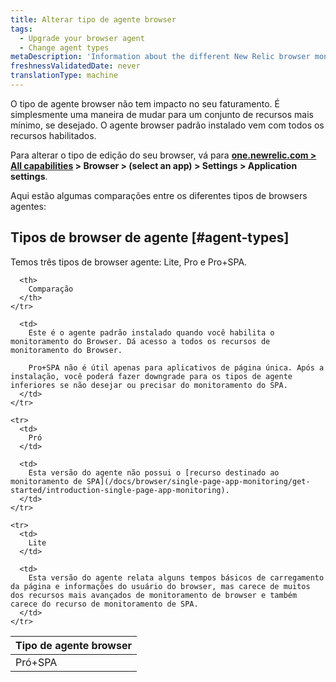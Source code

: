 ```yaml
---
title: Alterar tipo de agente browser
tags:
  - Upgrade your browser agent
  - Change agent types
metaDescription: 'Information about the different New Relic browser monitoring agent types (Lite, Pro, or Pro+SPA).'
freshnessValidatedDate: never
translationType: machine
---
```


O tipo de agente browser não tem impacto no seu faturamento. É simplesmente uma maneira de mudar para um conjunto de recursos mais mínimo, se desejado. O agente browser padrão instalado vem com todos os recursos <InlinePopover type="browser"/>habilitados.

Para alterar o tipo de edição do seu browser, vá para <DoNotTranslate>**[one.newrelic.com > All capabilities](https://one.newrelic.com/all-capabilities) > Browser > (select an app) > Settings > Application settings**</DoNotTranslate>.

Aqui estão algumas comparações entre os diferentes tipos de browsers agentes:

## Tipos de browser de agente [#agent-types]

Temos três tipos de browser agente: Lite, Pro e Pro+SPA.

<table>
  <thead>
    <tr>
      <th style={{ width: "150px" }}>
        Tipo de agente browser
      </th>

      <th>
        Comparação
      </th>
    </tr>
  </thead>

  <tbody>
    <tr>
      <td>
        Pró+SPA
      </td>

      <td>
        Este é o agente padrão instalado quando você habilita o monitoramento do Browser. Dá acesso a todos os recursos de monitoramento do Browser.

        Pro+SPA não é útil apenas para aplicativos de página única. Após a instalação, você poderá fazer downgrade para os tipos de agente inferiores se não desejar ou precisar do monitoramento do SPA.
      </td>
    </tr>

    <tr>
      <td>
        Pró
      </td>

      <td>
        Esta versão do agente não possui o [recurso destinado ao monitoramento de SPA](/docs/browser/single-page-app-monitoring/get-started/introduction-single-page-app-monitoring).
      </td>
    </tr>

    <tr>
      <td>
        Lite
      </td>

      <td>
        Esta versão do agente relata alguns tempos básicos de carregamento da página e informações do usuário do browser, mas carece de muitos dos recursos mais avançados de monitoramento de browser e também carece do recurso de monitoramento de SPA.
      </td>
    </tr>
  </tbody>
</table>